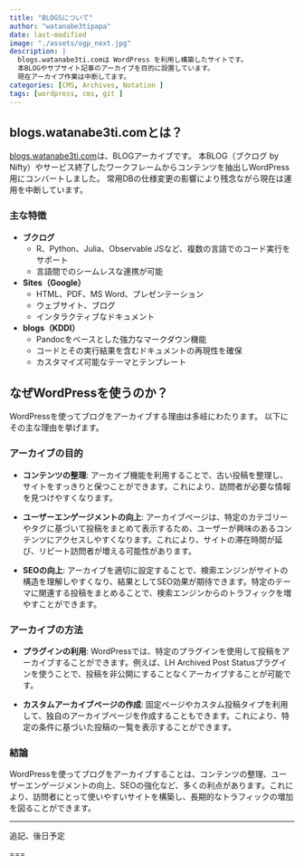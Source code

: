 ```yaml
---
title: "BLOGSについて"
author: "watanabe3tipapa"
date: last-modified
image: "./assets/ogp_next.jpg"
description: |
  blogs.watanabe3ti.comは WordPress を利用し構築したサイトです。
  本BLOGやサブサイト記事のアーカイブを目的に設置しています。
  現在アーカイブ作業は中断してます。
categories: [CMS, Archives, Notation ]
tags: [wordpress, cms, git ]
---
```


## blogs.watanabe3ti.comとは？

[blogs.watanabe3ti.com](https://blogs.watanabe3ti.com/)は、BLOGアーカイブです。 本BLOG（ブクログ by Nifty）やサービス終了したワークフレームからコンテンツを抽出しWordPress用にコンバートしました。 常用DBの仕様変更の影響により残念ながら現在は運用を中断しています。

### 主な特徴

-   **ブクログ**
    -   R、Python、Julia、Observable JSなど、複数の言語でのコード実行をサポート
    -   言語間でのシームレスな連携が可能
-   **Sites（Google）**
    -   HTML、PDF、MS Word、プレゼンテーション
    -   ウェブサイト、ブログ
    -   インタラクティブなドキュメント
-   **blogs（KDDI）**
    -   Pandocをベースとした強力なマークダウン機能
    -   コードとその実行結果を含むドキュメントの再現性を確保
    -   カスタマイズ可能なテーマとテンプレート

## なぜWordPressを使うのか？

WordPressを使ってブログをアーカイブする理由は多岐にわたります。 以下にその主な理由を挙げます。

### **アーカイブの目的**

-   **コンテンツの整理**: アーカイブ機能を利用することで、古い投稿を整理し、サイトをすっきりと保つことができます。これにより、訪問者が必要な情報を見つけやすくなります。

-   **ユーザーエンゲージメントの向上**: アーカイブページは、特定のカテゴリーやタグに基づいて投稿をまとめて表示するため、ユーザーが興味のあるコンテンツにアクセスしやすくなります。これにより、サイトの滞在時間が延び、リピート訪問者が増える可能性があります。

-   **SEOの向上**: アーカイブを適切に設定することで、検索エンジンがサイトの構造を理解しやすくなり、結果としてSEO効果が期待できます。特定のテーマに関連する投稿をまとめることで、検索エンジンからのトラフィックを増やすことができます。

### **アーカイブの方法**

-   **プラグインの利用**: WordPressでは、特定のプラグインを使用して投稿をアーカイブすることができます。例えば、LH Archived Post Statusプラグインを使うことで、投稿を非公開にすることなくアーカイブすることが可能です。

-   **カスタムアーカイブページの作成**: 固定ページやカスタム投稿タイプを利用して、独自のアーカイブページを作成することもできます。これにより、特定の条件に基づいた投稿の一覧を表示することができます。

### **結論**

WordPressを使ってブログをアーカイブすることは、コンテンツの整理、ユーザーエンゲージメントの向上、SEOの強化など、多くの利点があります。これにより、訪問者にとって使いやすいサイトを構築し、長期的なトラフィックの増加を図ることができます。

------------------------------------------------------------------------

::: callout
追記、後日予定

===
:::
